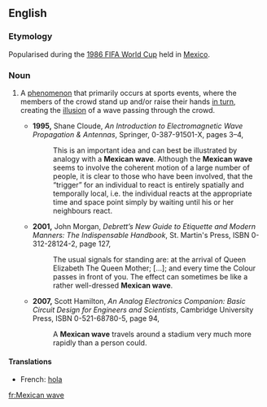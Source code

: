 {{rfv}}
==English==

===Etymology===
Popularised during the [[w:1986 FIFA World Cup|1986 FIFA World Cup]] held in [[Mexico]].

{{wikipedia}}
===Noun===
{{en-noun|sg=[[Mexican]] [[wave]]}}

# {{UK}} A [[phenomenon]] that primarily occurs at sports events, where the members of the crowd stand up and/or raise their hands [[in turn]], creating the [[illusion]] of a wave passing through the crowd.
#*'''1995,''' Shane Cloude, ''An Introduction to Electromagnetic Wave Propagation &amp; Antennas'', Springer, 0-387-91501-X, pages 3–4,
#*:This is an important idea and can best be illustrated by analogy with a '''Mexican wave'''. Although the '''Mexican wave''' seems to involve the coherent motion of a large number of people, it is clear to those who have been involved, <!-- [sic] comma --> that the “trigger” for an individual to react is entirely spatially and temporally local, i.e. the individual reacts at the appropriate time and space point simply by waiting until his or her neighbours react.
#*'''2001,''' John Morgan, ''Debrett’s New Guide to Etiquette and Modern Manners: The Indispensable Handbook'', St. Martin's Press, ISBN 0-312-28124-2, page 127,
#*:The usual signals for standing are: at the arrival of Queen Elizabeth The Queen Mother; […]; and every time the Colour passes in front of you. The effect can sometimes be like a rather well-dressed '''Mexican wave'''.
#*'''2007,''' Scott Hamilton, ''An Analog Electronics Companion: Basic Circuit Design for Engineers and Scientists'', Cambridge University Press, ISBN 0-521-68780-5, page 94,
#*:A '''Mexican wave''' travels around a stadium very much more <!-- [sic] --> rapidly than a person could.

====Translations====
{{trans-top|A phenomenon at sports events}}
*French: [[hola]] {{f}}
{{trans-mid}}
{{trans-bottom}}

[[fr:Mexican wave]]